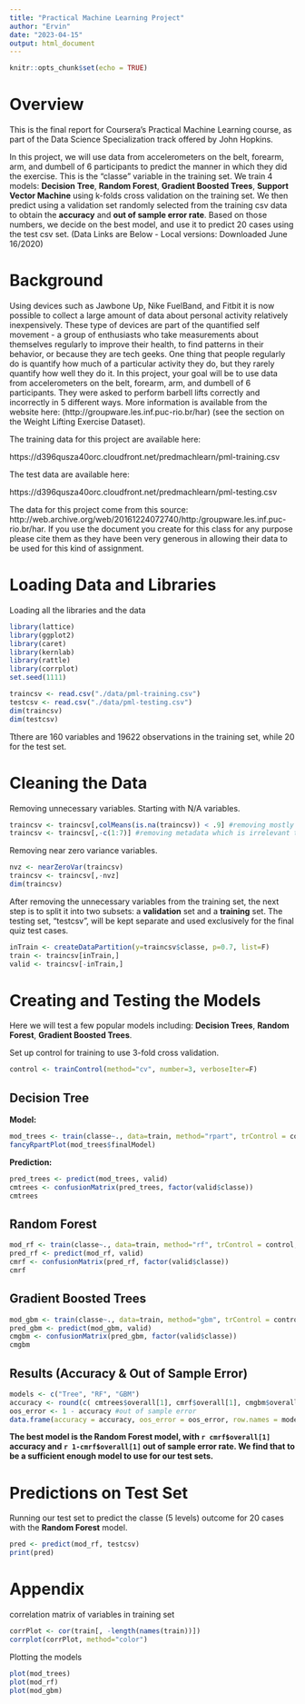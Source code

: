 ```yaml
---
title: "Practical Machine Learning Project"
author: "Ervin"
date: "2023-04-15"
output: html_document
---
```


```r
knitr::opts_chunk$set(echo = TRUE)
```

# Overview
This is the final report for Coursera’s Practical Machine Learning course, as part of the Data Science Specialization track offered by John Hopkins. 

In this project, we will use data from accelerometers on the belt, forearm, arm, and dumbell of 6 participants to predict the manner in which they did the exercise. This is the “classe” variable in the training set. We train 4 models: **Decision Tree**, **Random Forest**, **Gradient Boosted Trees**, **Support Vector Machine** using k-folds cross validation on the training set. We then predict using a validation set randomly selected from the training csv data to obtain the **accuracy** and **out of sample error rate**. Based on those numbers, we decide on the best model, and use it to predict 20 cases using the test csv set. (Data Links are Below - Local versions: Downloaded June 16/2020) 


# Background
Using devices such as Jawbone Up, Nike FuelBand, and Fitbit it is now possible to collect a large amount of data about personal activity relatively inexpensively. These type of devices are part of the quantified self movement - a group of enthusiasts who take measurements about themselves regularly to improve their health, to find patterns in their behavior, or because they are tech geeks. One thing that people regularly do is quantify how much of a particular activity they do, but they rarely quantify how well they do it. In this project, your goal will be to use data from accelerometers on the belt, forearm, arm, and dumbell of 6 participants. They were asked to perform barbell lifts correctly and incorrectly in 5 different ways. More information is available from the website here: (http://groupware.les.inf.puc-rio.br/har) (see the section on the Weight Lifting Exercise Dataset).

The training data for this project are available here:

https://d396qusza40orc.cloudfront.net/predmachlearn/pml-training.csv

The test data are available here:

https://d396qusza40orc.cloudfront.net/predmachlearn/pml-testing.csv

The data for this project come from this source: http://web.archive.org/web/20161224072740/http:/groupware.les.inf.puc-rio.br/har. If you use the document you create for this class for any purpose please cite them as they have been very generous in allowing their data to be used for this kind of assignment.


# Loading Data and Libraries
Loading all the libraries and the data
```r
library(lattice)
library(ggplot2)
library(caret)
library(kernlab)
library(rattle)
library(corrplot)
set.seed(1111)
```

```r
traincsv <- read.csv("./data/pml-training.csv")
testcsv <- read.csv("./data/pml-testing.csv")
dim(traincsv)
dim(testcsv)
```

Tthere are 160 variables and 19622 observations in the training set, while 20 for the test set.


# Cleaning the Data

Removing unnecessary variables. Starting with N/A variables.
```r
traincsv <- traincsv[,colMeans(is.na(traincsv)) < .9] #removing mostly na columns
traincsv <- traincsv[,-c(1:7)] #removing metadata which is irrelevant to the outcome
```

Removing near zero variance variables.
```r
nvz <- nearZeroVar(traincsv)
traincsv <- traincsv[,-nvz]
dim(traincsv)
```

After removing the unnecessary variables from the training set, the next step is to split it into two subsets: a **validation** set and a **training** set. The testing set, "testcsv", will be kept separate and used exclusively for the final quiz test cases.
```r
inTrain <- createDataPartition(y=traincsv$classe, p=0.7, list=F)
train <- traincsv[inTrain,]
valid <- traincsv[-inTrain,]
```


# Creating and Testing the Models
Here we will test a few popular models including: **Decision Trees**, **Random Forest**, **Gradient Boosted Trees**.

Set up control for training to use 3-fold cross validation. 
```r
control <- trainControl(method="cv", number=3, verboseIter=F)
```

## Decision Tree

**Model:** 

```r
mod_trees <- train(classe~., data=train, method="rpart", trControl = control, tuneLength = 5)
fancyRpartPlot(mod_trees$finalModel)
```

**Prediction:**

```r
pred_trees <- predict(mod_trees, valid)
cmtrees <- confusionMatrix(pred_trees, factor(valid$classe))
cmtrees
```

## Random Forest

```r
mod_rf <- train(classe~., data=train, method="rf", trControl = control, tuneLength = 5)
pred_rf <- predict(mod_rf, valid)
cmrf <- confusionMatrix(pred_rf, factor(valid$classe))
cmrf
```

## Gradient Boosted Trees

```r
mod_gbm <- train(classe~., data=train, method="gbm", trControl = control, tuneLength = 5, verbose = F)
pred_gbm <- predict(mod_gbm, valid)
cmgbm <- confusionMatrix(pred_gbm, factor(valid$classe))
cmgbm
```

## Results (Accuracy & Out of Sample Error)

```r
models <- c("Tree", "RF", "GBM")
accuracy <- round(c( cmtrees$overall[1], cmrf$overall[1], cmgbm$overall[1]),3) #accuracy
oos_error <- 1 - accuracy #out of sample error
data.frame(accuracy = accuracy, oos_error = oos_error, row.names = models)
```

**The best model is the Random Forest model, with `r cmrf$overall[1]` accuracy and `r 1-cmrf$overall[1]` out of sample error rate. We find that to be a sufficient enough model to use for our test sets. ** 


# Predictions on Test Set

Running our test set to predict the classe (5 levels) outcome for 20 cases with the **Random Forest** model.
```r
pred <- predict(mod_rf, testcsv)
print(pred)
```


# Appendix

correlation matrix of variables in training set
```r
corrPlot <- cor(train[, -length(names(train))])
corrplot(corrPlot, method="color")
```

Plotting the models
```r
plot(mod_trees)
plot(mod_rf)
plot(mod_gbm)
```